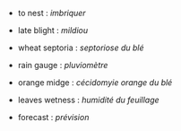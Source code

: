 
- to nest : _imbriquer_

- late blight : _mildiou_

- wheat septoria : _septoriose du blé_

- rain gauge : _pluviomètre_

- orange midge : _cécidomyie orange du blé_

- leaves wetness : _humidité du feuillage_

- forecast : _prévision_


